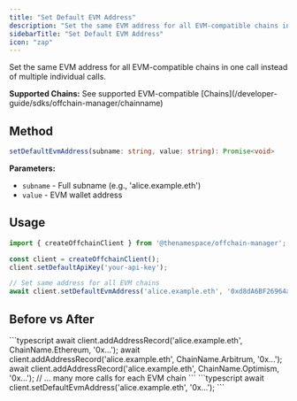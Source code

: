 ```yaml
---
title: "Set Default EVM Address"
description: "Set the same EVM address for all EVM-compatible chains in a single operation."
sidebarTitle: "Set Default EVM Address"
icon: "zap"
---
```


Set the same EVM address for all EVM-compatible chains in one call instead of multiple individual calls.

<Note>
  <strong>Supported Chains:</strong> See supported EVM-compatible [Chains](/developer-guide/sdks/offchain-manager/chainname)
</Note>

## Method

```typescript
setDefaultEvmAddress(subname: string, value: string): Promise<void>
```

**Parameters:**
- `subname` - Full subname (e.g., 'alice.example.eth')
- `value` - EVM wallet address

## Usage

```typescript
import { createOffchainClient } from '@thenamespace/offchain-manager';

const client = createOffchainClient();
client.setDefaultApiKey('your-api-key');

// Set same address for all EVM chains
await client.setDefaultEvmAddress('alice.example.eth', '0xd8dA6BF26964aF9D7eEd9e03E53415D37aA96045');
```

## Before vs After

<Tabs>
  <Tab title="Before (Multiple calls)">
    ```typescript
    await client.addAddressRecord('alice.example.eth', ChainName.Ethereum, '0x...');
    await client.addAddressRecord('alice.example.eth', ChainName.Arbitrum, '0x...');
    await client.addAddressRecord('alice.example.eth', ChainName.Optimism, '0x...');
    // ... many more calls for each EVM chain
    ```
  </Tab>
  
  <Tab title="After (Single call)">
    ```typescript
    await client.setDefaultEvmAddress('alice.example.eth', '0x...');
    ```
  </Tab>
</Tabs>
